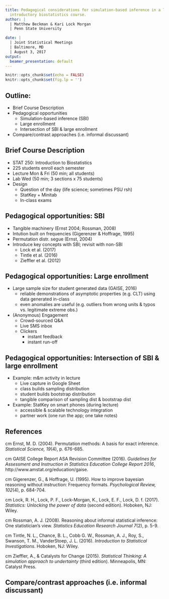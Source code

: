 ```yaml
---
title: Pedagogical considerations for simulation-based inference in a large-enrollment
  introductory biostatistics course.
author: |
  | Matthew Beckman & Kari Lock Morgan
  | Penn State University

date: |
  | Joint Statistical Meetings
  | Baltimore, MD
  | August 3, 2017
output:
  beamer_presentation: default
---
```


```r
knitr::opts_chunk$set(echo = FALSE)
knitr::opts_chunk$set(fig.lp = '')
```

## Outline: 

- Brief Course Description  
- Pedagogical opportunities 
    - Simulation-based inference (SBI) 
    - Large enrollment 
    - Intersection of SBI & large enrollment
- Compare/contrast approaches (i.e. informal discussant)

<!-- 
approx. time posts (20 min):

t 00: overview/context for STAT 250
t 03: SBI incentives
t 07: large enrollment 
t 10: intersection
t 14: Kari remarks (informal discussant)
t 20: [end]

-->


## Brief Course Description  
- STAT 250: Introduction to Biostatistics  
- 225 students enroll each semester  
- Lecture Mon & Fri (50 min; all students)  
- Lab Wed (50 min; 3 sections x 75 students)  
- Design  
    - Question of the day (life science; sometimes PSU rsh)  
    - StatKey + Minitab  
    - In-class exams  


## Pedagogical opportunities: SBI  
- Tangible machinery (Ernst 2004; Rossman, 2008)  
- Intution built on frequencies (Gigerenzer & Hoffrage, 1995)  
- Permutation distr. segue (Ernst, 2004) 
- Introduce key concepts with SBI; revisit with non-SBI  
    - Lock et al. (2017)
    - Tintle et al. (2016)
    - Zieffler et al. (2012)


## Pedagogical opportunities: Large enrollment  
- Large sample size for student generated data (GAISE, 2016)
    - reliable demonstrations of asymptotic properties (e.g. CLT) using data generated in-class
    - even anomalies are useful (e.g. outliers from wrong units & typos vs. legitimate extreme obs.)
- (Anonymous) Engagement  
    - Crowd-sourced Q&A  
    - Live SMS inbox  
    - Clickers 
        - instant feedback  
        - instant run-off  


## Pedagogical opportunities: Intersection of SBI & large enrollment   
- Example: m&m activity in lecture  
    - Live capture in Google Sheet
    - class builds sampling distribution  
    - student builds bootstrap distribution  
    - tangible comparison of sampling dist & bootstrap dist  
- Example: StatKey on smart phones (during lecture)  
    - accessible & scalable technology integration  
    - partner work (one run the app; one take notes)  


## References

\scriptsize

\hangindent=0.7 cm Ernst, M. D. (2004). Permutation methods: A basis for exact inference. *Statistical Science, 19*(4), p. 676-685.  

\hangindent=0.7 cm GAISE College Report ASA Revision Committee (2016). *Guidelines for Assessment and Instruction in Statistics Education College Report 2016*, http://www.amstat.org/education/gaise.

\hangindent=0.7 cm Gigerenzer, G., & Hoffrage, U. (1995). How to improve bayesian reasoning without instruction: Frequency formats. *Psychological Review, 102*(4), p. 684-704.

\hangindent=0.7 cm Lock, R. H., Lock, P. F., Lock-Morgan, K., Lock, E. F., Lock, D. f. (2017). *Statistics: Unlocking the power of data* (second edition). Hoboken, NJ: Wiley.

\hangindent=0.7 cm Rossman, A. J. (2008). Reasoning about informal statistical inference: One statistician's view. *Statistics Education Research Journal 7*(2), p. 5-9.

\hangindent=0.7 cm Tintle, N. L., Chance, B. L., Cobb G. W., Rossman, A. J., Roy, S., Swanson, T. M., VanderStoep, J. L. (2016). *Introduction to Statistical Investigations*. Hoboken, NJ: Wiley.

\hangindent=0.7 cm Zieffler, A., & Catalysts for Change (2015). *Statistical Thinking: A simulation approach to undertainty* (third edition). Minneapolis, MN: Catalyst Press.


## Compare/contrast approaches (i.e. informal discussant)  



